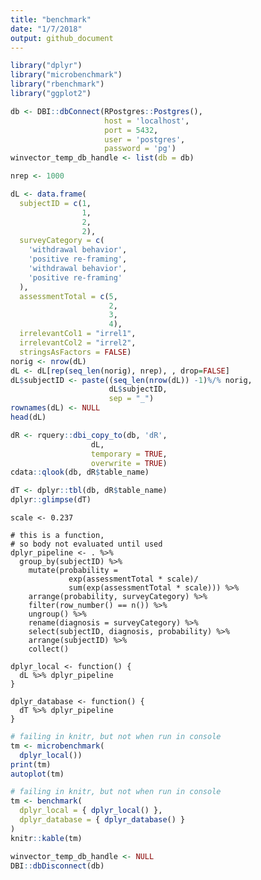 ```yaml
---
title: "benchmark"
date: "1/7/2018"
output: github_document
---
```


```r
library("dplyr")
library("microbenchmark")
library("rbenchmark")
library("ggplot2")

db <- DBI::dbConnect(RPostgres::Postgres(),
                     host = 'localhost',
                     port = 5432,
                     user = 'postgres',
                     password = 'pg')
winvector_temp_db_handle <- list(db = db)
```


```r
nrep <- 1000

dL <- data.frame(
  subjectID = c(1,                   
                1,
                2,                   
                2),
  surveyCategory = c(
    'withdrawal behavior',
    'positive re-framing',
    'withdrawal behavior',
    'positive re-framing'
  ),
  assessmentTotal = c(5,                 
                      2,
                      3,                  
                      4),
  irrelevantCol1 = "irrel1",
  irrelevantCol2 = "irrel2",
  stringsAsFactors = FALSE)
norig <- nrow(dL)
dL <- dL[rep(seq_len(norig), nrep), , drop=FALSE]
dL$subjectID <- paste((seq_len(nrow(dL)) -1)%/% norig,
                      dL$subjectID, 
                      sep = "_")
rownames(dL) <- NULL
head(dL)

dR <- rquery::dbi_copy_to(db, 'dR',
                  dL,
                  temporary = TRUE, 
                  overwrite = TRUE)
cdata::qlook(db, dR$table_name)

dT <- dplyr::tbl(db, dR$table_name)
dplyr::glimpse(dT)
```


```query
scale <- 0.237

# this is a function, 
# so body not evaluated until used
dplyr_pipeline <- . %>%
  group_by(subjectID) %>%
    mutate(probability =
             exp(assessmentTotal * scale)/
             sum(exp(assessmentTotal * scale))) %>%
    arrange(probability, surveyCategory) %>%
    filter(row_number() == n()) %>%
    ungroup() %>%
    rename(diagnosis = surveyCategory) %>%
    select(subjectID, diagnosis, probability) %>%
    arrange(subjectID) %>%
    collect()
  
dplyr_local <- function() {
  dL %>% dplyr_pipeline
}

dplyr_database <- function() {
  dT %>% dplyr_pipeline
}
```

```r
# failing in knitr, but not when run in console
tm <- microbenchmark(
  dplyr_local())
print(tm)
autoplot(tm)
```

```r
# failing in knitr, but not when run in console
tm <- benchmark(
  dplyr_local = { dplyr_local() },
  dplyr_database = { dplyr_database() }
)
knitr::kable(tm)
```


```r
winvector_temp_db_handle <- NULL
DBI::dbDisconnect(db)
```
